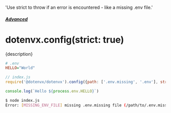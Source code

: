   'Use strict to throw if an error is encountered - like a missing .env file.'

##### [Advanced](/docs/advanced)
# dotenvx.config(strict: true)

<p className="lead">{description}</p>

```ini
# .env
HELLO="World"
```

```js
// index.js
require('@dotenvx/dotenvx').config({path: ['.env.missing', '.env'], strict: true})

console.log(`Hello ${process.env.HELLO}`)
```

```sh
$ node index.js
Error: [MISSING_ENV_FILE] missing .env.missing file (/path/to/.env.missing)
```
